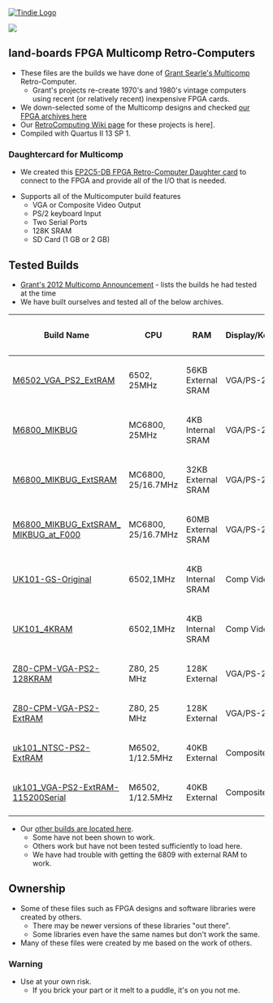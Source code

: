 <a href="https://www.tindie.com/products/land_boards/z80-6502-6809-fpga-multicomp-pcb-ep2c5-db/" >
<img src="http://land-boards.com/tindie/tindie-larges-v2.png" alt="Tindie Logo">
</img></a> 

<img src="http://land-boards.com/blwiki/images/8/8e/P971-cropped-720px.jpg"></img>


== land-boards FPGA Multicomp Retro-Computers ==

* These files are the builds we have done of [http://searle.hostei.com/grant/Multicomp/index.html Grant Searle's Multicomp] Retro-Computer.
** Grant's projects re-create 1970's and 1980's vintage computers using recent (or relatively recent) inexpensive FPGA cards.
* We down-selected some of the Multicomp designs and checked [https://github.com/douggilliland/Retro-Computers/tree/master/FPGA%20Retro%20Computers/MultiComp%20Archives our FPGA archives here]
* Our [http://land-boards.com/blwiki/index.php?title=RetroComputing RetroComputing Wiki page] for these projects is here].
* Compiled with Quartus II 13 SP 1.

=== Daughtercard for Multicomp ===

* We created this [http://land-boards.com/blwiki/index.php?title=EP2C5-DB EP2C5-DB FPGA Retro-Computer Daughter card] to connect to the FPGA and provide all of the I/O that is needed.

* Supports all of the Multicomputer build features
** VGA or Composite Video Output
** PS/2 keyboard Input
** Two Serial Ports
** 128K SRAM
** SD Card (1 GB or 2 GB)

== Tested Builds ==

* [http://forum.6502.org/viewtopic.php?f=4&t=2858 Grant's 2012 Multicomp Announcement] - lists the builds he had tested at the time
* We have built ourselves and tested all of the below archives.

{| class="wikitable"
! Build Name
! CPU
! RAM
! Display/Keyboard
! Serial 1
! Serial 2
! IO Port
! SD Card
|-
| [https://github.com/douggilliland/MultiComp/tree/master/MultiComp_On_EP2C5/M6502_VGA_PS2_ExtRAM M6502_VGA_PS2_ExtRAM]
| 6502, 25MHz
| 56KB External SRAM
| VGA/PS-2
| ACIA
| No
| No
| No
|-
| [https://github.com/douggilliland/MultiComp/tree/master/MultiComp_On_EP2C5/M6800_MIKBUG M6800_MIKBUG]
| MC6800, 25MHz
| 4KB Internal SRAM
| VGA/PS-2
| ACIA
| No
| No
| No
|-
| [https://github.com/douggilliland/MultiComp/tree/master/MultiComp_On_EP2C5/M6800_MIKBUG_ExtSRAM M6800_MIKBUG_ExtSRAM]
| MC6800, 25/16.7MHz
| 32KB External SRAM
| VGA/PS-2
| ACIA
| No
| No
| No
|-
| [https://github.com/douggilliland/MultiComp/tree/master/MultiComp_On_EP2C5/M6800_MIKBUG_ExtSRAM_MIKBUG_at_F000 M6800_MIKBUG_ExtSRAM_ MIKBUG_at_F000]
| MC6800, 25/16.7MHz
| 60MB External SRAM
| VGA/PS-2
| ACIA
| No
| No
| No
|-
| [https://github.com/douggilliland/MultiComp/tree/master/MultiComp_On_EP2C5/UK101-GS-Original UK101-GS-Original]
| 6502,1MHz
| 4KB Internal SRAM
| Comp Video
| ACIA
| No
| No
| No
|-
| [https://github.com/douggilliland/MultiComp/tree/master/MultiComp_On_EP2C5/UK101_4KRAM UK101_4KRAM]
| 6502,1MHz
| 4KB Internal SRAM
| Comp Video
| ACIA
| No
| No
| No
|-
| [https://github.com/douggilliland/MultiComp/tree/master/MultiComp_On_EP2C5/Z80-CPM-VGA-PS2-128KRAM Z80-CPM-VGA-PS2-128KRAM]
| Z80, 25 MHz
| 128K External
| VGA/PS-2
| 115200 baud
| No
| Latch-8
| Yes (CP/M)
|-
| [https://github.com/douggilliland/MultiComp/tree/master/MultiComp_On_EP2C5/Z80-CPM-VGA-PS2-ExtRAM Z80-CPM-VGA-PS2-ExtRAM]
| Z80, 25 MHz
| 128K External
| VGA/PS-2
| 115200 baud
| No
| Latch-8
| Yes (CP/M)
|-
| [https://github.com/douggilliland/MultiComp/tree/master/MultiComp_On_EP2C5/uk101_NTSC-PS2-ExtRAM uk101_NTSC-PS2-ExtRAM]
| M6502, 1/12.5MHz
| 40KB External
| Composite Video
| 115200 baud
| No
| 2x8Latch-8
| No
|-
| [https://github.com/douggilliland/MultiComp/tree/master/MultiComp_On_EP2C5/uk101_VGA-PS2-ExtRAM-115200Serial uk101_VGA-PS2-ExtRAM-115200Serial ]
| M6502, 1/12.5MHz
| 40KB External
| Composite Video
| 115200 baud
| No
| 2x8Latch-8
| No
|-
|}

* Our [https://github.com/douggilliland/MultiComp other builds are located here].
** Some have not been shown to work.
** Others work but have not been tested sufficiently to load here.
** We have had trouble with getting the 6809 with external RAM to work.

== Ownership ==

* Some of these files such as FPGA designs and software libraries were created by others.
** There may be newer versions of these libraries "out there".
** Some libraries even have the same names but don't work the same.
* Many of these files were created by me based on the work of others.

=== Warning ===

* Use at your own risk.
** If you brick your part or it melt to a puddle, it's on you not me.
